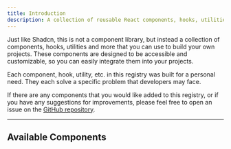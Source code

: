 ```yaml
---
title: Introduction
description: A collection of reusable React components, hooks, utilities and more.
---
```



Just like Shadcn, this is not a component library, but instead a collection of components, hooks, utilities and more that you can use to build your own projects.  These components are designed to be accessible and customizable, so you can easily integrate them into your projects.

Each component, hook, utility, etc. in this registry was built for a personal need. They each solve a specific problem that developers may face.

If there are any components that you would like added to this registry, or if you have any suggestions for improvements, please feel free to open an issue on the [GitHub repository](https://github.com/eddysims/eddysims.com/issues/new?labels=enhancement).

---

## Available Components

<AvailableComponents />
